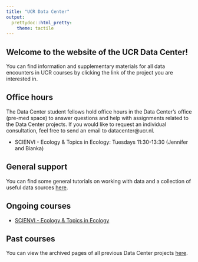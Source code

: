 ```yaml
---
title: "UCR Data Center"
output: 
  prettydoc::html_pretty:
    theme: tactile
---
```


## Welcome to the website of the UCR Data Center!

You can find information and supplementary materials for all data encounters in UCR courses by clicking the link of the project you are interested in.

## Office hours

The Data Center student fellows hold office hours in the Data Center's office (pre-med space) to answer questions and help with assignments related to the Data Center projects.
If you would like to request an individual consultation, feel free to send an email to datacenter@ucr.nl.

* SCIENVI - Ecology & Topics in Ecology: Tuesdays 11:30-13:30 (Jennifer and Bianka)

## General support

You can find some general tutorials on working with data and a collection of useful data sources [here](tutorial.html).

## Ongoing courses

* [SCIENVI - Ecology & Topics in Ecology](SCIENVI.html)

## Past courses

You can view the archived pages of all previous Data Center projects [here](archive.html).